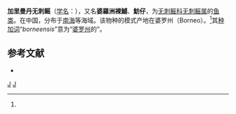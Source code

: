 {{NoteTA|G1=LS}}
{{Speciesbox
| genus = Anacanthobatis
| species = borneensis
| authority = Chan, 1965<ref name='id5255'>{{cite web| url =http://www.bioinfo.cn/db05/BjdwSpecies.php?action=view&id=5255| title =加里曼丹无刺鳐| work =《中国动物物种编目数据库》| publisher =中国科学院微生物研究所| author =中国科学院动物研究所| accessdate =2009-04-11| deadurl =yes| archiveurl =https://web.archive.org/web/20160305031903/http://www.bioinfo.cn/db05/BjdwSpecies.php?action=view&id=5255| archivedate =2016-03-05}}</ref>
}}

'''加里曼丹无刺鳐'''（[[学名|学名]]：{{lang|la|''Anacanthobatis borneensis''}}），又名'''婆羅洲裸鯆'''、'''魴仔'''，为[[无刺鳐科|无刺鳐科]][[无刺鳐属|无刺鳐属]]的[[鱼类|鱼类]]。在中国，分布于[[南海|南海]]等海域。该物种的模式产地在婆罗州（Borneo）。<ref name='id5255'/>其[[种加词|种加词]]“''borneensis''”意为“[[婆罗州|婆罗州]]的”。

== 参考文献 ==
{{reflist}}
{{refbegin}}
* {{TaiBNET| zh=婆羅洲裸鯆 | id=383177 | binomial=Anacanthobatis borneensis | authority=Chan, 1965 | var= | accessdate=2013-01-24}}
{{refend}}

{{Taxonbar|from=Q28146273}}

[[Category:无刺鳐属|J]]
[[Category:1965年描述的鱼类|J]]


{{鱼类小作品}}